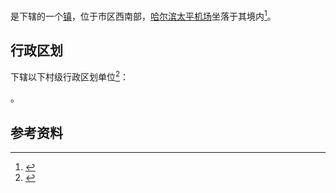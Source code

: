 {{中国乡级行政区|23/01/02/101/000}}

'''{{PAGENAMEBASE}}'''是{{PRC admin/fullname|23/01/02/101/000|3}}下辖的一个[[行政建制镇|镇]]，位于市区西南部，[[哈尔滨太平机场|哈尔滨太平机场]]坐落于其境内<ref>{{PRC admin/ref sgc|{{PRC admin/parent|23/01/02/101/000}}}}</ref>。

== 行政区划 ==
{{PAGENAMEBASE}}下辖以下村级行政区划单位<ref>{{PRC admin/ref sgc|23/01/02/101/000}}</ref>：

{{PRC admin/children|23/01/02/101/000}}。

== 参考资料 ==
{{reflist}}

{{黑龙江行政区划小作品}}
{{PRC admin/navcat|23/01/02/101/000}}